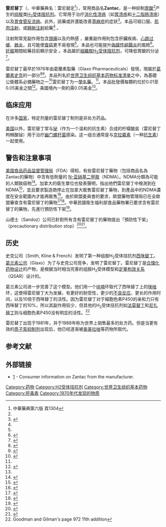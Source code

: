 {{medical}}
{{drugbox |
|width = 350
|image=Ranitidine Structural Formulae.png
|image2=Ranitidine-A-3D-balls.png

<!--Clinical data-->
| pronounce = {{IPAc-en|r|ə|ˈ|n|ɪ|t|ᵻ|d|iː|n}}
| tradename = Zantac, others
| Drugs.com = {{drugs.com|monograph|ranitidine-hydrochloride}}
| MedlinePlus = a601106
| licence_US = Ranitidine
| pregnancy_AU = B1
| pregnancy_US = B
| legal_AU = S2
| legal_US = OTC
| legal_US_comment = / Rx-only
| legal_UK = GSL
| routes_of_administration = 口服、[[静脉滴注|静脉滴注]]

|IUPAC_name = <nowiki>N'-甲基-N-[2-[[[5-[（二甲氨基）甲基]-2-呋喃基]-甲基]硫代]乙基]-2-硝基-1,1-乙烯二胺</nowiki><!-- IUPAC 不该中文吧？ -->
| CAS_number_Ref = {{cascite|correct|??}}
| CAS_number = 66357-35-5
| ATC_prefix = A02
| ATC_suffix = BA02
| ATC_supplemental = <br />{{ATC|A02BA|07}} (ranitidine bismuth citrate)
| IUPHAR_ligand = 1234
| DrugBank_Ref = {{drugbankcite|correct|drugbank}}
| DrugBank = DB00863
| PubChem = 3001055
|  ChemSpiderID_Ref = {{chemspidercite|changed|chemspider}}
| ChemSpiderID = 4863
| UNII_Ref = {{fdacite|correct|FDA}}
| UNII = 884KT10YB7
| KEGG_Ref = {{keggcite|correct|kegg}}
| KEGG = D00422
| ChEBI_Ref = {{ebicite|changed|EBI}} 
| ChEBI = 8776
| ChEMBL_Ref = {{ebicite|changed|EBI}}
| ChEMBL = 1790041
| synonyms = Dimethyl [(5-<nowiki/>{[(2-<nowiki/>{[1-(methylamino)-<br />2-nitroethenyl]amino}ethyl)sulfanyl]<br />methyl}furan-2-yl)methyl]amine

| C=13 | H=22 | N=4 | O=3 | S=1
| molecular_weight = 314.4 g/mol
| smiles = CNC(=C[N+](=O)[O-])NCCSCc1ccc(o1)CN(C)C
|  StdInChI_Ref = {{stdinchicite|changed|chemspider}}
| StdInChI = 1S/C13H22N4O3S/c1-14-13(9-17(18)19)15-6-7-21-10-12-5-4-11(20-12)8-16(2)3/h4-5,9,14-15H,6-8,10H2,1-3H3
|  StdInChIKey_Ref = {{stdinchicite|changed|chemspider}}
| StdInChIKey = VMXUWOKSQNHOCA-UHFFFAOYSA-N

<!--Pharmacokinetic data-->
|bioavailability = 39 to 88%
|metabolism = [[肝脏|肝脏]]
|elimination_half-life = 2–3 小时
|excretion = 30–70% [[肾脏|肾脏]]
|pregnancy_category = 孕妇及哺乳期妇女禁用
|legal_status = [[非处方药|非处方药]]
|routes_of_administration = [[口服|口服]]
}}

'''雷尼替丁'''（{{lang|en|Ranitidine}}、中華藥典名：雷尼替定<ref>中華藥典第六版 頁1304</ref>），常用商品名'''Zantac'''，是一种抑制[[胃酸|胃酸]]<ref name=AHFS2015/>产生的[[组胺|组胺]]类[[H2受体阻抗剂|H<sub>2</sub>受体阻抗剂]]。它常用于治疗[[消化性溃疡|消化性溃疡]]（如[[胃溃疡|胃溃疡]]和[[十二指肠溃疡|十二指肠溃疡]]）以及[[胃食管反流病|胃食管反流病]]。此外，該藥或許還能改善[[荨麻疹|荨麻疹]]的症狀<ref>{{cite journal|last1=Fedorowicz|first1=Z|last2=van Zuuren|first2=EJ|last3=Hu|first3=N|title=Histamine H2-receptor antagonists for urticaria.|journal=The Cochrane database of systematic reviews|date=14 March 2012|volume=3|pages=CD008596|pmid=22419335}}</ref>。本品可經口服、[[肌肉注射|肌肉注射]]，或[[靜脈注射|靜脈注射]]給藥<ref name=AHFS2015/> 。

<!-- Side effects and mechanism -->
注射劑常見副作用包含[[頭痛|頭痛]]以及灼熱感<!-- <ref name=AHFS2015/> -->，嚴重副作用則包含肝臟疾病、[[心跳过缓|心跳过缓]]、[[肺炎|肺炎]]，且可能使[[胃癌|胃癌]]更不易發現<ref name=AHFS2015/>。本品也可能提升[[偽膜性結腸炎|偽膜性結腸炎]]的風險<ref>{{cite journal|last1=Tleyjeh|first1=IM|last2=Abdulhak|first2=AB|last3=Riaz|first3=M|last4=Garbati|first4=MA|last5=Al-Tannir|first5=M|last6=Alasmari|first6=FA|last7=Alghamdi|first7=M|last8=Khan|first8=AR|last9=Erwin|first9=PJ|last10=Sutton|first10=AJ|last11=Baddour|first11=LM|title=The association between histamine 2 receptor antagonist use and Clostridium difficile infection: a systematic review and meta-analysis.|journal=PloS one|date=2013|volume=8|issue=3|pages=e56498|pmid=23469173}}</ref>。[[妊娠|妊娠]]期間給藥目前顯示安全<!-- <ref name=AHFS2015/> -->。本品屬於[[組織胺|組織胺]][[H2受体阻抗剂|H<sub>2</sub>受体阻抗剂]]，可降低胃酸的分泌<ref name=AHFS2015>{{cite web|title=Ranitidine|url=http://www.drugs.com/monograph/ranitidine-hydrochloride.html|publisher=The American Society of Health-System Pharmacists|accessdate=Dec 1, 2015|archive-date=2017-05-01|archive-url=https://web.archive.org/web/20170501195401/https://www.drugs.com/monograph/ranitidine-hydrochloride.html|dead-url=no}}</ref>。

<!-- History, society and culture -->
雷尼替丁最早於1976年由葛蘭素製藥（Glaxo Pharmaceuticals）發現，現屬於[[葛蘭素史克|葛蘭素史克]]的一部分<ref>{{cite book|last1=Fischer|first1=Janos|title=Analogue-based Drug Discovery II|date=2010|publisher=John Wiley & Sons|page=4|isbn=9783527632121|url=https://books.google.ca/books?id=h2Kd8ci4Ln8C&pg=PA4|access-date=2017-03-15|archive-date=2016-03-05|archive-url=https://web.archive.org/web/20160305025141/https://books.google.ca/books?id=h2Kd8ci4Ln8C&pg=PA4|dead-url=no}}</ref><ref>{{cite book|last1=Hara|first1=Takuji|title=Innovation in the pharmaceutical industry the process of drug discovery and development|date=2003|publisher=Edward Elgar|location=Cheltenham, U.K.|isbn=9781843765660|page=94|url=https://books.google.ca/books?id=aYP-AQAAQBAJ&pg=PA94|access-date=2017-03-15|archive-date=2016-03-05|archive-url=https://web.archive.org/web/20160305043815/https://books.google.ca/books?id=aYP-AQAAQBAJ&pg=PA94|dead-url=no}}</ref>。本品列名於[[世界卫生组织基本药物标准清单|世界卫生组织基本药物标准清单]]之中，為基礎公衛體系必備藥物之一<ref>{{cite web|title=WHO Model List of EssentialMedicines|url=http://apps.who.int/iris/bitstream/10665/93142/1/EML_18_eng.pdf?ua=1|work=World Health Organization|accessdate=22 April 2014|date=October 2013|archive-date=2014-04-23|archive-url=https://web.archive.org/web/20140423005004/http://apps.who.int/iris/bitstream/10665/93142/1/EML_18_eng.pdf?ua=1|dead-url=no}}</ref>雷尼替丁为一[[學名藥|學名藥]]。<ref name=AHFS2015/>。本品批發價每顆約位於0.01至0.05美金之間<ref>{{cite web|title=Ranitidine|url=http://erc.msh.org/dmpguide/resultsdetail.cfm?language=english&code=RAN150T&s_year=2014&year=2014&str=150%20mg&desc=Ranitidine&pack=new&frm=TAB-CAP&rte=PO&class_code2=17%2E1%2E&supplement=&class_name=%2817%2E1%2E%29Antiulcer%20medicines%3Cbr%3E|website=International Drug Price Indicator Guide|accessdate=1 December 2015|deadurl=yes|archiveurl=https://web.archive.org/web/20170510161832/http://erc.msh.org/dmpguide/resultsdetail.cfm?language=english&code=RAN150T&s_year=2014&year=2014&str=150%20mg&desc=Ranitidine&pack=new&frm=TAB-CAP&rte=PO&class_code2=17%2E1%2E&supplement=&class_name=%2817%2E1%2E%29Antiulcer%20medicines%3Cbr%3E|archivedate=2017年5月10日}}</ref>。美國境內一劑約需0.05美金<ref name=AHFS2015/>。

== 临床应用 ==
在许多[[国家|国家]]，特定剂量的雷尼替丁制剂是非处方药品。

[[美国|美国]]以外，雷尼替丁常与[[铋|铋]]（作为一个温和的抗生素）合成的柠檬酸盐（雷尼替丁枸橼酸铋）用于治疗[[幽门螺杆菌|幽门螺杆菌]]感染。这一组合通常是与[[克拉霉素|克拉霉素]]（一种[[抗生素|抗生素]]）一起使用。

==警告和注意事項==
<!--===不純物質===-->
[[美国食品药品监督管理局|美国食品药品监督管理局]]（FDA）得知，有些雷尼替丁藥物（包括商品名為Zantac的藥物）中含有低劑量的 [[N-亚硝基二甲胺|N-亚硝基二甲胺]]（NDMA）。NDMA分類為可能的人類致癌物<ref>{{cite web|title=Statement alerting patients and health care professionals of NDMA found in samples of ranitidine|url=https://www.fda.gov/news-events/press-announcements/statement-alerting-patients-and-health-care-professionals-ndma-found-samples-ranitidine|date=2019-09-13|access-date=15 September 2019-09-15|publisher=Food and Drug Administration (FDA)|archive-date=2019-09-26|archive-url=https://web.archive.org/web/20190926210751/https://www.fda.gov/news-events/press-announcements/statement-alerting-patients-and-health-care-professionals-ndma-found-samples-ranitidine|dead-url=no}}{{PD-notice}}</ref>。加拿大的衛生單位也發表聲明，指出他們雷尼替丁中檢測到在NDMA<ref>{{cite web | title=Recalls and safety alerts | website=Health Canada assessing NDMA in ranitidine | date=13 September 2019 | url=https://healthycanadians.gc.ca/recall-alert-rappel-avis/hc-sc/2019/70989a-eng.php | access-date=2019-09-19 | archive-date=2019-09-19 | archive-url=https://web.archive.org/web/20190919021701/https://healthycanadians.gc.ca/recall-alert-rappel-avis/hc-sc/2019/70989a-eng.php | dead-url=no }}</ref>，並且要求製造商停止在加拿大販售雷尼替丁藥物，到產品中的NDMA濃度在安全範圍內才能再販售<ref>{{cite web | title=Health Canada requests that companies stop distributing ranitidine drugs in Canada while it assesses NDMA; some products being recalled - Recalls and safety alerts | website=Health Canada | date=2019-09-17 | url=https://healthycanadians.gc.ca/recall-alert-rappel-avis/hc-sc/2019/71029a-eng.php | access-date=2019-09-19 | archive-date=2019-09-19 | archive-url=https://web.archive.org/web/20190919021621/https://healthycanadians.gc.ca/recall-alert-rappel-avis/hc-sc/2019/71029a-eng.php | dead-url=no }}</ref>。由於歐盟委員會的要求，歐盟藥物管理局已在全歐盟審查含有雷尼替丁的藥物<ref>{{cite press release | title=EMA to provide guidance on avoiding nitrosamines in human medicines | website=European Medicines Agency (EMA) | date=2019-09-13 | url=https://www.ema.europa.eu/en/news/ema-provide-guidance-avoiding-nitrosamines-human-medicines | access-date=2019-09-19 | archive-date=2019-12-31 | archive-url=https://web.archive.org/web/20191231050132/https://www.ema.europa.eu/en/news/ema-provide-guidance-avoiding-nitrosamines-human-medicines | dead-url=no }}</ref><ref>{{cite press release | title=EMA to review ranitidine medicines following detection of NDMA | website=European Medicines Agency (EMA) | date=2019-09-13 | url=https://www.ema.europa.eu/en/news/ema-review-ranitidine-medicines-following-detection-ndma | access-date=2019-09-19 | archive-date=2020-02-13 | archive-url=https://web.archive.org/web/20200213014926/https://www.ema.europa.eu/en/news/ema-review-ranitidine-medicines-following-detection-ndma | dead-url=no }}</ref>。中華民國衛生福利部食品藥物署已要求含有雷尼替丁的藥物，先進行預防性下架<ref>{{Cite web |title=食藥署要求全面預防性下架含ranitidine成分藥品，經檢驗確認合格後，始得重新上架。 |url=https://www.fda.gov.tw/tc/newsContent.aspx?cid=4&id=t549071 |accessdate=2019-09-21 |author=中華民國衛生福利部食品藥物管理署 |date=2019-09-20 |language=zh}}</ref>。

山德士（Sandoz）公司已針對所有含有雷尼替丁的藥物提出「預防性下架」（precautionary distribution stop）<ref>{{cite news | last=Bomey | first=Nathan | title=Ranitidine warnings: Generic Zantac distribution halted on cancer fear | website=USA Today | date=September 19, 2019 | url=https://www.usatoday.com/story/money/2019/09/19/generic-zantac-ranitidine-sandoz-distribution-stop-novartis/2372161001/ | access-date=2019-09-20 | archive-date=2019-09-20 | archive-url=https://web.archive.org/web/20190920191731/https://www.usatoday.com/story/money/2019/09/19/generic-zantac-ranitidine-sandoz-distribution-stop-novartis/2372161001/ | dead-url=no }}</ref><ref>{{cite web | last=Palmer | first=Eric | title=Novartis doesn't wait for FDA investigation and halts distribution of its generic Zantac | website=FiercePharma | date=2019-09-19 | url=https://www.fiercepharma.com/manufacturing/novartis-doesn-t-wait-for-fda-investigation-and-halts-distribution-its-generic-zantac | access-date=2019-09-20 | quote=Novartis on Wednesday said it was stopping worldwide distribution of its generic versions of the antacid while regulators investigate the fact that the impurity N-nitrosodimethylamine (NDMA) has been detected these ranitidine-based drugs. | archive-date=2019-09-20 | archive-url=https://web.archive.org/web/20190920222801/https://www.fiercepharma.com/manufacturing/novartis-doesn-t-wait-for-fda-investigation-and-halts-distribution-its-generic-zantac | dead-url=no }}</ref>。
== 历史 ==
史克公司（Smith, Kline & French）发明了第一种组胺H<sub>2</sub>受体拮抗剂[[西咪替丁|西咪替丁]]。[[葛兰素公司|葛兰素公司]]（Glaxo）为了与史克公司竞争，发明了雷尼替丁。雷尼替丁是[[合理化药物设计|合理化药物设计]]的产物，是根据当时相当完善的组胺H<sub>2</sub>受体模型和[[定量构效关系|定量构效关系]]（QSAR）设计的。

葛兰素公司进一步完善了这个模型。他们用一个[[呋喃|呋喃]]环取代了西咪替丁上的[[咪唑|咪唑]]环，这使得雷尼替丁大为发展，有更好的耐受性，更少的[[不良反應_(醫學)|不良反应]]，更长的作用时间，以及10倍于西咪替丁的活性。因为雷尼替丁对于細胞色素P450的亲和力只有西咪替丁的10%，所以其副作用较少，但其他的H<sub>2</sub>受体拮抗剂如[[法莫替丁|法莫替丁]]和[[尼扎替丁|尼扎替丁]]则与细胞色素P450没有明显的活性。<ref>Goodman and Gilman's page 972 11th addition</ref>

雷尼替丁出现于1981年，并于1988年称为世界上销售最多的处方药。但是当更有效的[[质子泵抑制剂|质子泵抑制剂]]出现后，他已经逐渐被[[奥美拉唑|奥美拉唑]]等药物所取代。

== 参考文献 ==
{{reflist|2}}

== 外部链接 ==
*[http://www.gsk.com.au/products_consumer-healthcare-products_product-listing.aspx?view=52] {{Wayback|url=http://www.gsk.com.au/products_consumer-healthcare-products_product-listing.aspx?view=52 |date=20080721152430 }} - Consumer information on Zantac from the manufacturer.

{{消化道溃疡和胃食管反流病治疗药物}}
{{Histaminergics}}
{{GlaxoSmithKline}}

[[Category:药物|Category:药物]]
[[Category:H2受体拮抗剂|Category:H2受体拮抗剂]]
[[Category:世界卫生组织基本药物|Category:世界卫生组织基本药物]]
[[Category:肝毒素|Category:肝毒素]]
[[Category:1970年代发现的物质|Category:1970年代发现的物质]]